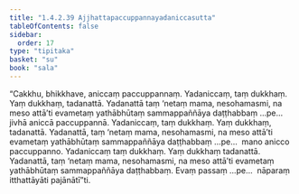 ```yaml
---
title: "1.4.2.39 Ajjhattapaccuppannayadaniccasutta"
tableOfContents: false
sidebar:
  order: 17
type: "tipitaka"
basket: "su"
book: "sala"
---
```



<DynamicBreadcrumb />

<Division number="206" book="sala" bookNo="13" page="364">

<Paragraph number="908" book="sala">
“Cakkhu, bhikkhave, aniccaṃ paccuppannaṃ. Yadaniccaṃ, taṃ dukkhaṃ. Yaṃ dukkhaṃ, tadanattā. Yadanattā taṃ ‘netaṃ mama, nesohamasmi, na meso attā’ti evametaṃ yathābhūtaṃ sammappaññāya daṭṭhabbaṃ …pe…  jivhā aniccā paccuppannā. Yadaniccaṃ, taṃ dukkhaṃ. Yaṃ dukkhaṃ, tadanattā. Yadanattā, taṃ ‘netaṃ mama, nesohamasmi, na meso attā’ti evametaṃ yathābhūtaṃ sammappaññāya daṭṭhabbaṃ …pe…  mano anicco paccuppanno. Yadaniccaṃ taṃ dukkhaṃ. Yaṃ dukkhaṃ tadanattā. Yadanattā, taṃ ‘netaṃ mama, nesohamasmi, na meso attā’ti evametaṃ yathābhūtaṃ sammappaññāya daṭṭhabbaṃ. Evaṃ passaṃ …pe…  nāparaṃ itthattāyāti pajānātī”ti.
</Paragraph>
</Division>